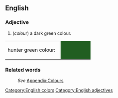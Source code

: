 ==English==
[[Category:English colors]]

===Adjective===
[[Category:English adjectives]]
#(''colour'') a dark green colour.

<table><tr><td>hunter green colour: &nbsp;</td>
<td bgcolor="#215E21" width="80">&nbsp; </td></tr></table>

===Related words===
:''See'' [[Wiktionary_Appendix:Colours|Appendix:Colours]]